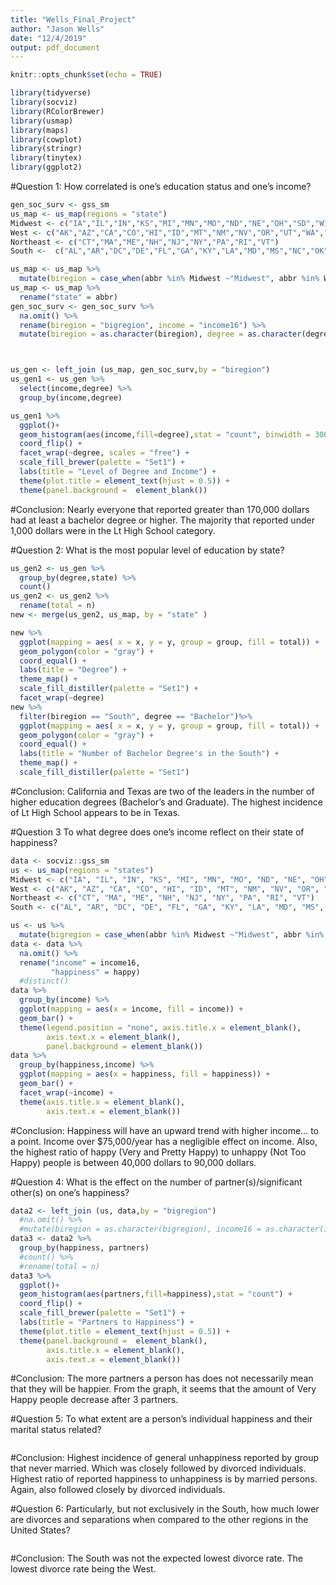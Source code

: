---
title: "Wells_Final_Project"
author: "Jason Wells"
date: "12/4/2019"
output: pdf_document
---

```{r setup, include=FALSE}
knitr::opts_chunk$set(echo = TRUE)
```

```{r load-libraries, echo=FALSE}
library(tidyverse)
library(socviz)
library(RColorBrewer)
library(usmap)
library(maps)
library(cowplot)
library(stringr)
library(tinytex)
library(ggplot2)
```

#Question 1:
How correlated is one’s education status and one’s income?
```{r first-question}
gen_soc_surv <- gss_sm
us_map <- us_map(regions = "state")
Midwest <- c("IA","IL","IN","KS","MI","MN","MO","ND","NE","OH","SD","WI")
West <- c("AK","AZ","CA","CO","HI","ID","MT","NM","NV","OR","UT","WA","WY")
Northeast <- c("CT","MA","ME","NH","NJ","NY","PA","RI","VT")
South <-  c("AL","AR","DC","DE","FL","GA","KY","LA","MD","MS","NC","OK","SC","TN","TX","VA","WV")

us_map <- us_map %>%
  mutate(biregion = case_when(abbr %in% Midwest ~"Midwest", abbr %in% West~"West",abbr %in% Northeast ~"Northeast",abbr %in% South~"South"))
us_map <- us_map %>%
  rename("state" = abbr)
gen_soc_surv <- gen_soc_surv %>%
  na.omit() %>%
  rename(biregion = "bigregion", income = "income16") %>%
  mutate(biregion = as.character(biregion), degree = as.character(degree), income = as.character(income))



us_gen <- left_join (us_map, gen_soc_surv,by = "biregion")
us_gen1 <- us_gen %>%
  select(income,degree) %>%
  group_by(income,degree)

us_gen1 %>%
  ggplot()+
  geom_histogram(aes(income,fill=degree),stat = "count", binwidth = 30000 ) +
  coord_flip() +
  facet_wrap(~degree, scales = "free") +
  scale_fill_brewer(palette = "Set1") +
  labs(title = "Level of Degree and Income") +
  theme(plot.title = element_text(hjust = 0.5)) +
  theme(panel.background =  element_blank())
```
#Conclusion: 
Nearly everyone that reported greater than 170,000 dollars had at least a bachelor degree or higher. The majority that reported under 1,000 dollars were in the Lt High School category.

#Question 2:
What is the most popular level of education by state?
```{r second-question}
us_gen2 <- us_gen %>%
  group_by(degree,state) %>%
  count()
us_gen2 <- us_gen2 %>%
  rename(total = n)
new <- merge(us_gen2, us_map, by = "state" )

new %>%
  ggplot(mapping = aes( x = x, y = y, group = group, fill = total)) +
  geom_polygon(color = "gray") +
  coord_equal() +
  labs(title = "Degree") +
  theme_map() +
  scale_fill_distiller(palette = "Set1") +
  facet_wrap(~degree)
new %>%
  filter(biregion == "South", degree == "Bachelor")%>%
  ggplot(mapping = aes( x = x, y = y, group = group, fill = total)) +
  geom_polygon(color = "gray") +
  coord_equal() +
  labs(title = "Number of Bachelor Degree's in the South") +
  theme_map() +
  scale_fill_distiller(palette = "Set1")
```
#Conclusion:
California and Texas are two of the leaders in the number of higher education degrees (Bachelor’s and Graduate).
The highest incidence of Lt High School appears to be in Texas.

#Question 3
To what degree does one’s income reflect on their state of happiness?
```{r third-question}
data <- socviz::gss_sm
us <- us_map(regions = "states")
Midwest <- c("IA", "IL", "IN", "KS", "MI", "MN", "MO", "ND", "NE", "OH", "SD", "WI")
West <- c("AK", "AZ", "CA", "CO", "HI", "ID", "MT", "NM", "NV", "OR", "UT", "WA", "WY")
Northeast <- c("CT", "MA", "ME", "NH", "NJ", "NY", "PA", "RI", "VT")
South <- c("AL", "AR", "DC", "DE", "FL", "GA", "KY", "LA", "MD", "MS", "NC", "OK", "SC", "TN", "TX", "VA", "WV")

us <- us %>%
  mutate(bigregion = case_when(abbr %in% Midwest ~"Midwest", abbr %in% West ~"West", abbr %in% Northeast ~"Northeast", abbr %in% South ~"South"))
data <- data %>%
  na.omit() %>%
  rename("income" = income16,
         "happiness" = happy)
  #distinct()
data %>%
  group_by(income) %>%
  ggplot(mapping = aes(x = income, fill = income)) +
  geom_bar() +
  theme(legend.position = "none", axis.title.x = element_blank(),
        axis.text.x = element_blank(),
        panel.background = element_blank())
data %>%
  group_by(happiness,income) %>%
  ggplot(mapping = aes(x = happiness, fill = happiness)) +
  geom_bar() +
  facet_wrap(~income) +
  theme(axis.title.x = element_blank(),
        axis.text.x = element_blank())
```
#Conclusion:
Happiness will have an upward trend with higher income… to a point.
Income over $75,000/year has a negligible effect on income.
Also, the highest ratio of happy (Very and Pretty Happy) to unhappy (Not Too Happy) people is between 40,000 dollars to 90,000 dollars.

#Question 4:
What is the effect on the number of partner(s)/significant other(s) on one’s happiness?
```{r fourth-question}
data2 <- left_join (us, data,by = "bigregion")
  #na.omit() %>%
  #mutate(biregion = as.character(bigregion), income16 = as.character(income16))
data3 <- data2 %>%
  group_by(happiness, partners)
  #count() %>%
  #rename(total = n)
data3 %>%
  ggplot()+
  geom_histogram(aes(partners,fill=happiness),stat = "count") +
  coord_flip() +
  scale_fill_brewer(palette = "Set1") +
  labs(title = "Partners to Happiness") +
  theme(plot.title = element_text(hjust = 0.5)) +
  theme(panel.background =  element_blank(),
        axis.title.x = element_blank(),
        axis.text.x = element_blank())
```
#Conclusion:
The more partners a person has does not necessarily mean that they will be happier.
From the graph, it seems that the amount of Very Happy people decrease after 3 partners.

#Question 5:
To what extent are a person’s individual happiness and their marital status related?
```{r fifth-question}
```
#Conclusion:
Highest incidence of general unhappiness reported by group that never married. Which was closely followed by divorced individuals.
Highest ratio of reported happiness to unhappiness is by married persons.
Again, also followed closely by divorced individuals.

#Question 6:
Particularly, but not exclusively in the South, how much lower are divorces and separations when compared to the other regions in the United States?
```{r sixth-question}
```
#Conclusion:
The South was not the expected lowest divorce rate.
The lowest divorce rate being the West.

